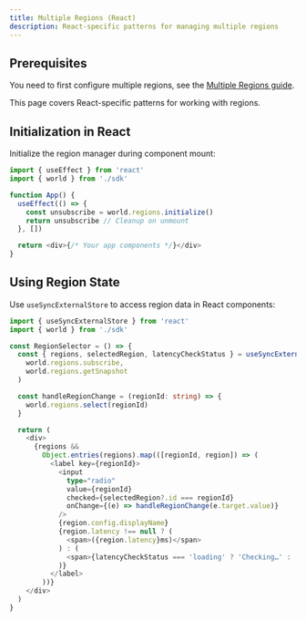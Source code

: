 ```yaml
---
title: Multiple Regions (React)
description: React-specific patterns for managing multiple regions
---
```


## Prerequisites

You need to first configure multiple regions, see the [Multiple Regions
guide](/javascript/guides/multiple-regions).

This page covers React-specific patterns for working with regions.

## Initialization in React

Initialize the region manager during component mount:

```typescript
import { useEffect } from 'react'
import { world } from './sdk'

function App() {
  useEffect(() => {
    const unsubscribe = world.regions.initialize()
    return unsubscribe // Cleanup on unmount
  }, [])

  return <div>{/* Your app components */}</div>
}
```

## Using Region State

Use `useSyncExternalStore` to access region data in React components:

```typescript
import { useSyncExternalStore } from 'react'
import { world } from './sdk'

const RegionSelector = () => {
  const { regions, selectedRegion, latencyCheckStatus } = useSyncExternalStore(
    world.regions.subscribe,
    world.regions.getSnapshot
  )

  const handleRegionChange = (regionId: string) => {
    world.regions.select(regionId)
  }

  return (
    <div>
      {regions &&
        Object.entries(regions).map(([regionId, region]) => (
          <label key={regionId}>
            <input
              type="radio"
              value={regionId}
              checked={selectedRegion?.id === regionId}
              onChange={(e) => handleRegionChange(e.target.value)}
            />
            {region.config.displayName}
            {region.latency !== null ? (
              <span>({region.latency}ms)</span>
            ) : (
              <span>{latencyCheckStatus === 'loading' ? 'Checking…' : 'Offline'}</span>
            )}
          </label>
        ))}
    </div>
  )
}
```
